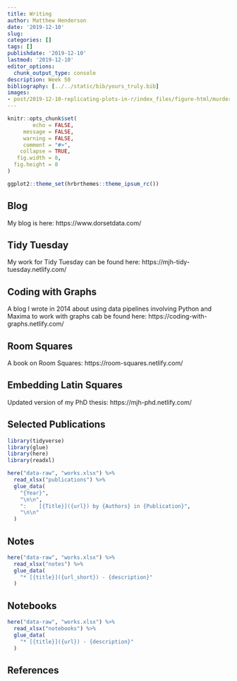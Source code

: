 ```yaml
---
title: Writing 
author: Matthew Henderson
date: '2019-12-10'
slug:
categories: []
tags: []
publishdate: '2019-12-10'
lastmod: '2019-12-10'
editor_options: 
  chunk_output_type: console
description: Week 50
bibliography: [../../static/bib/yours_truly.bib]
images:
- post/2019-12-10-replicating-plots-in-r/index_files/figure-html/murders-cover-1.png
---
```


```r
knitr::opts_chunk$set(
        echo = FALSE,
     message = FALSE,
     warning = FALSE,
     comment = "#>",
    collapse = TRUE,
   fig.width = 8,
  fig.height = 8
)

ggplot2::theme_set(hrbrthemes::theme_ipsum_rc())
```

## Blog

My blog is here: https://www.dorsetdata.com/

## Tidy Tuesday

My work for Tidy Tuesday can be found here: https://mjh-tidy-tuesday.netlify.com/

## Coding with Graphs

A blog I wrote in 2014 about using data pipelines
involving Python and Maxima to work with graphs cab
be found here: https://coding-with-graphs.netlify.com/

## Room Squares

A book on Room Squares: https://room-squares.netlify.com/

## Embedding Latin Squares

Updated version of my PhD thesis:
https://mjh-phd.netlify.com/

## Selected Publications

```r
library(tidyverse)
library(glue)
library(here)
library(readxl)

here("data-raw", "works.xlsx") %>%
  read_xlsx("publications") %>%
  glue_data(
    "{Year}",
    "\n\n",
    ":    [{Title}]({url}) by {Authors} in {Publication}",
    "\n\n"
  )
```

## Notes

```r
here("data-raw", "works.xlsx") %>%
  read_xlsx("notes") %>%
  glue_data(
    "* [{title}]({url_short}) - {description}"
  )
```

## Notebooks

```r
here("data-raw", "works.xlsx") %>%
  read_xlsx("notebooks") %>%
  glue_data(
    "* [{title}]({url}) - {description}"
  )
```

## References
